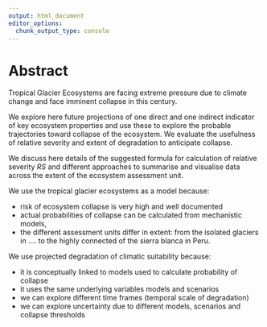 ```yaml
---
output: html_document
editor_options: 
  chunk_output_type: console
---
```

# Abstract {.unnumbered}

Tropical Glacier Ecosystems are facing extreme pressure due to climate change and face imminent collapse in this century.

We explore here future projections of one direct and one indirect indicator of key ecosystem properties and use these to explore the probable trajectories toward collapse of the ecosystem. We evaluate the usefulness of relative severity and extent of degradation to anticipate collapse.

We discuss here details of the suggested formula for calculation of relative severity $RS$ and different approaches to summarise and visualise data across the extent of the ecosystem assessment unit.


We use the tropical glacier ecosystems as a model because:

- risk of ecosystem collapse is very high and well documented
- actual probabilities of collapse can be calculated from mechanistic models,
- the different assessment units differ in extent: from the isolated glaciers in .... to the highly connected of the sierra blanca in Peru.

We use projected degradation of climatic suitability because:

- it is conceptually linked to models used to calculate probability of collapse
- it uses the same underlying variables models and scenarios
- we can explore different time frames (temporal scale of degradation)
- we can explore uncertainty due to different models, scenarios and collapse thresholds

